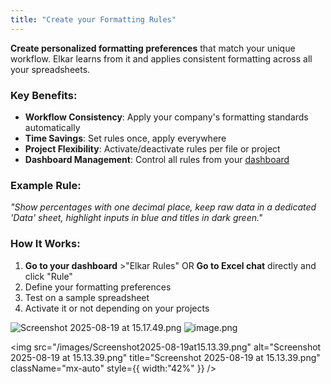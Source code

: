 ```yaml
---
title: "Create your Formatting Rules"
---
```


**Create personalized formatting preferences** that match your unique workflow. Elkar learns from it and applies consistent formatting across all your spreadsheets.

### Key Benefits:

- **Workflow Consistency**: Apply your company's formatting standards automatically
- **Time Savings**: Set rules once, apply everywhere
- **Project Flexibility**: Activate/deactivate rules per file or project
- **Dashboard Management**: Control all rules from your [dashboard](https://sheets-app.elkar.co/)

### Example Rule:

_"Show percentages with one decimal place, keep raw data in a dedicated 'Data' sheet, highlight inputs in blue and titles in dark green."_

### How It Works:

1. **Go to your dashboard** \>"Elkar Rules" OR **Go to Excel chat** directly and click "Rule"
2. Define your formatting preferences
3. Test on a sample spreadsheet
4. Activate it or not depending on your projects

<div style={{ display:"flex",gap:"1rem",alignItems:"flex-start" }} />

<CardGroup cols={2}>
  <Card>
    <img
      src="/images/Screenshot2025-08-19at15.17.49.png"
      alt="Screenshot 2025-08-19 at 15.17.49.png"
      title="Screenshot 2025-08-19 at 15.17.49.png"
      style={{ width:"97%" }}
    />
  </Card>
  <Card>
    <img
      src="/images/image.png"
      alt="image.png"
      title="image.png"
      style={{ width:"100%" }}
    />
  </Card>
</CardGroup>

<img
  src="/images/Screenshot2025-08-19at15.13.39.png"
  alt="Screenshot 2025-08-19 at 15.13.39.png"
  title="Screenshot 2025-08-19 at 15.13.39.png"
  className="mx-auto"
  style={{ width:"42%" }}
/>